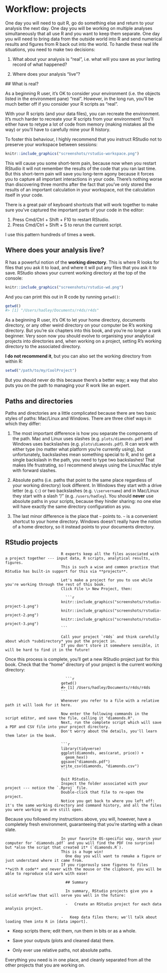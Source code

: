 # Workflow: projects

One day you will need to quit R, go do something else and return to your analysis the next day.
One day you will be working on multiple analyses simultaneously that all use R and you want to keep them separate.
One day you will need to bring data from the outside world into R and send numerical results and figures from R back out into the world.
To handle these real life situations, you need to make two decisions:

  1.  What about your analysis is "real", i.e. what will you save as your lasting record of what happened?

  2.  Where does your analysis "live"?

  ## What is real?

  As a beginning R user, it's OK to consider your environment (i.e. the objects listed in the environment pane) "real".
However, in the long run, you'll be much better off if you consider your R scripts as "real".

With your R scripts (and your data files), you can recreate the environment.
It's much harder to recreate your R scripts from your environment!
You'll either have to retype a lot of code from memory (making mistakes all the way) or you'll have to carefully mine your R history.

To foster this behaviour, I highly recommend that you instruct RStudio not to preserve your workspace between sessions:

```r
knitr::include_graphics("screenshots/rstudio-workspace.png")
```

This will cause you some short-term pain, because now when you restart RStudio it will not remember the results of the code that you ran last time.
But this short-term pain will save you long-term agony because it forces you to capture all important interactions in your code.
There's nothing worse than discovering three months after the fact that you've only stored the results of an important calculation in your workspace, not the calculation itself in your code.

There is a great pair of keyboard shortcuts that will work together to make sure you've captured the important parts of your code in the editor:

  1.  Press Cmd/Ctrl + Shift + F10 to restart RStudio.
2.  Press Cmd/Ctrl + Shift + S to rerun the current script.

I use this pattern hundreds of times a week.

## Where does your analysis live?

R has a powerful notion of the **working directory**.
This is where R looks for files that you ask it to load, and where it will put any files that you ask it to save.
RStudio shows your current working directory at the top of the console:

  ```r
knitr::include_graphics("screenshots/rstudio-wd.png")
```

And you can print this out in R code by running `getwd()`:

  ```r
getwd()
#> [1] "/Users/hadley/Documents/r4ds/r4ds"
```

As a beginning R user, it's OK to let your home directory, documents directory, or any other weird directory on your computer be R's working directory.
But you're six chapters into this book, and you're no longer a rank beginner.
Very soon now you should evolve to organising your analytical projects into directories and, when working on a project, setting R's working directory to the associated directory.

**I do not recommend it**, but you can also set the working directory from within R:

```r
setwd("/path/to/my/CoolProject")
```

But you should never do this because there's a better way; a way that also puts you on the path to managing your R work like an expert.

## Paths and directories

Paths and directories are a little complicated because there are two basic styles of paths: Mac/Linux and Windows.
There are three chief ways in which they differ:

  1.  The most important difference is how you separate the components of the path.
Mac and Linux uses slashes (e.g. `plots/diamonds.pdf`) and Windows uses backslashes (e.g. `plots\diamonds.pdf`).
R can work with either type (no matter what platform you're currently using), but unfortunately, backslashes mean something special to R, and to get a single backslash in the path, you need to type two backslashes!
    That makes life frustrating, so I recommend always using the Linux/Mac style with forward slashes.

2.  Absolute paths (i.e. paths that point to the same place regardless of your working directory) look different.
    In Windows they start with a drive letter (e.g. `C:`) or two backslashes (e.g. `\\servername`) and in Mac/Linux they start with a slash "/" (e.g. `/users/hadley`).
    You should **never** use absolute paths in your scripts, because they hinder sharing: no one else will have exactly the same directory configuration as you.

3.  The last minor difference is the place that `~` points to.
    `~` is a convenient shortcut to your home directory.
    Windows doesn't really have the notion of a home directory, so it instead points to your documents directory.

## RStudio projects

                             R experts keep all the files associated with a project together --- input data, R scripts, analytical results, figures.
                             This is such a wise and common practice that RStudio has built-in support for this via **projects**.

                             Let's make a project for you to use while you're working through the rest of this book.
                             Click File \> New Project, then:

                               ```r
                             knitr::include_graphics("screenshots/rstudio-project-1.png")
                             knitr::include_graphics("screenshots/rstudio-project-2.png")
                             knitr::include_graphics("screenshots/rstudio-project-3.png")
                             ```

                             Call your project `r4ds` and think carefully about which *subdirectory* you put the project in.
                             If you don't store it somewhere sensible, it will be hard to find it in the future!

Once this process is complete, you'll get a new RStudio project just for this book.
                             Check that the "home" directory of your project is the current working directory:

                               ```r
                             getwd()
                             #> [1] /Users/hadley/Documents/r4ds/r4ds
                             ```

                             Whenever you refer to a file with a relative path it will look for it here.

                             Now enter the following commands in the script editor, and save the file, calling it "diamonds.R".
                             Next, run the complete script which will save a PDF and CSV file into your project directory.
                             Don't worry about the details, you'll learn them later in the book.

                             ```r
                             library(tidyverse)
                             ggplot(diamonds, aes(carat, price)) +
                               geom_hex()
                             ggsave("diamonds.pdf")
                             write_csv(diamonds, "diamonds.csv")
                             ```

                             Quit RStudio.
                             Inspect the folder associated with your project --- notice the `.Rproj` file.
                             Double-click that file to re-open the project.
                             Notice you get back to where you left off: it's the same working directory and command history, and all the files you were working on are still open.
Because you followed my instructions above, you will, however, have a completely fresh environment, guaranteeing that you're starting with a clean slate.

                             In your favorite OS-specific way, search your computer for `diamonds.pdf` and you will find the PDF (no surprise) but *also the script that created it* (`diamonds.R`).
                             This is a huge win!
                               One day you will want to remake a figure or just understand where it came from.
                             If you rigorously save figures to files **with R code** and never with the mouse or the clipboard, you will be able to reproduce old work with ease!

                               ## Summary

                               In summary, RStudio projects give you a solid workflow that will serve you well in the future:

                               -   Create an RStudio project for each data analysis project.

                             -   Keep data files there; we'll talk about loading them into R in [data import].

-   Keep scripts there; edit them, run them in bits or as a whole.

-   Save your outputs (plots and cleaned data) there.

-   Only ever use relative paths, not absolute paths.

Everything you need is in one place, and cleanly separated from all the other projects that you are working on.
